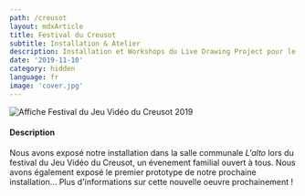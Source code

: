 ```yaml
---
path: /creusot
layout: mdxArticle
title: Festival du Creusot
subtitle: Installation & Atelier
description: Installation et Workshops du Live Drawing Project pour le festival du jeu vidéo du creusot 2019, France
date: '2019-11-10'
category: hidden
language: fr
image: 'cover.jpg'
---
```


![Affiche Festival du Jeu Vidéo du Creusot 2019](cover.jpg)

#### Description

Nous avons exposé notre installation dans la salle communale _L'alto_ lors du festival du Jeu Vidéo du Creusot, un évenement familial ouvert à tous. Nous avons également exposé le premier prototype de notre prochaine installation... Plus d'informations sur cette nouvelle oeuvre prochainement !
